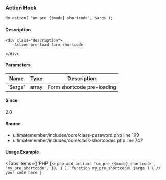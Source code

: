 
### Action Hook    
    
```
do_action( "um_pre_{$mode}_shortcode", $args );
```

#### Description
    <div class="description">
        Action pre-load form shortcode
 
    </div>

#### Parameters
            
<table className="table-auto mt-2 border dark:border-gray-500 p-5 text-sm text-left">
<thead>
<tr>
<th  className="px-3">Name</th>
<th  className="px-3">Type</th>
<th  className="px-3">Description</th>
</tr>
</thead>
<tbody>
               <tr >
               <td className="px-3 py-2">`$args`</td>
               <td className="px-3 py-2">array</td>
               <td className="px-3 py-2 text-sm">Form shortcode pre-loading</td>
               </tr>
</tbody>
</table>

#### Since
<div class="description">
2.0
</div>

#### Source
  - <Link href="/developer/files/includes-core-class-password#source-view.199">ultimatemember/includes/core/class-password.php</Link> <Link href="/developer/files/includes-core-class-password#source-view.199">line 199</Link>
  - <Link href="/developer/files/includes-core-class-shortcodes#source-view.747">ultimatemember/includes/core/class-shortcodes.php</Link> <Link href="/developer/files/includes-core-class-shortcodes#source-view.747">line 747</Link>



#### Usage Example

<Tabs items={['PHP']}>
    <Tab>
    ```php
    add_action( 'um_pre_{$mode}_shortcode', 'my_pre_shortcode', 10, 1 );
 function my_pre_shortcode( $args ) {
     // your code here
 }
    ```
    </Tab>
</Tabs>